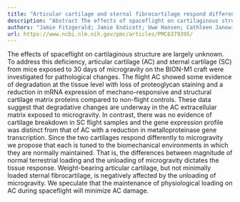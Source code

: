 ```yaml
---
title: "Articular cartilage and sternal fibrocartilage respond differently to extended microgravity"
description: "Abstract The effects of spaceflight on cartilaginous structure are largely unknown. To address this deficiency, articular cartilage (AC) and sternal cartilage (SC) from mice exposed to 30 days of micr..."
authors: "Jamie Fitzgerald; Jamie Endicott; Uwe Hansen; Cathleen Janowitz"
url: https://www.ncbi.nlm.nih.gov/pmc/articles/PMC6379395/
---
```


The effects of spaceflight on cartilaginous structure are largely unknown. To address this deficiency, articular cartilage (AC) and sternal cartilage (SC) from mice exposed to 30 days of microgravity on the BION-M1 craft were investigated for pathological changes. The flight AC showed some evidence of degradation at the tissue level with loss of proteoglycan staining and a reduction in mRNA expression of mechano-responsive and structural cartilage matrix proteins compared to non-flight controls. These data suggest that degradative changes are underway in the AC extracellular matrix exposed to microgravity. In contrast, there was no evidence of cartilage breakdown in SC flight samples and the gene expression profile was distinct from that of AC with a reduction in metalloproteinase gene transcription. Since the two cartilages respond differently to microgravity we propose that each is tuned to the biomechanical environments in which they are normally maintained. That is, the differences between magnitude of normal terrestrial loading and the unloading of microgravity dictates the tissue response. Weight-bearing articular cartilage, but not minimally loaded sternal fibrocartilage, is negatively affected by the unloading of microgravity. We speculate that the maintenance of physiological loading on AC during spaceflight will minimize AC damage.
